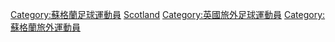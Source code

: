 [[Category:蘇格蘭足球運動員|Category:蘇格蘭足球運動員]]
[[Category:各國旅外足球運動員|Scotland]]
[[Category:英國旅外足球運動員|Category:英國旅外足球運動員]]
[[Category:蘇格蘭旅外運動員|Category:蘇格蘭旅外運動員]]